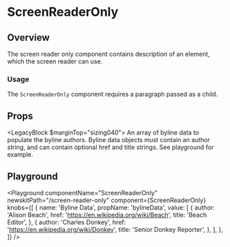 


# ScreenReaderOnly

## Overview

The screen reader only component contains description of an element, which the screen reader can use.

### Usage

The `ScreenReaderOnly` component requires a paragraph passed as a child.

## Props

<LegacyBlock $marginTop="sizing040">
  <Prop name="bylineData" type="array" required>
    An array of byline data to populate the byline authors. Byline data objects
    must contain an author string, and can contain optional href and title
    strings. See playground for example.
  </Prop>
</LegacyBlock>

## Playground

<Playground
  componentName="ScreenReaderOnly"
  newskitPath="/screen-reader-only"
  component={ScreenReaderOnly}
  knobs={[
    {
      name: 'Byline Data',
      propName: 'bylineData',
      value: [
        {
          author: 'Alison Beach',
          href: 'https://en.wikipedia.org/wiki/Beach',
          title: 'Beach Editor',
        },
        {
          author: 'Charles Donkey',
          href: 'https://en.wikipedia.org/wiki/Donkey',
          title: 'Senior Donkey Reporter',
        },
      ],
    },
  ]}
/>
